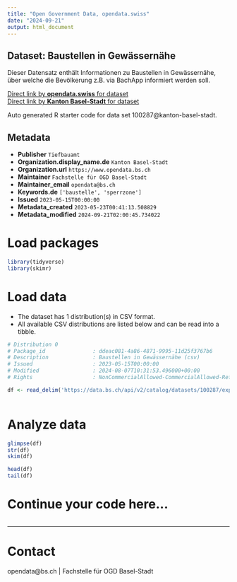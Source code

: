 ```yaml
---
title: "Open Government Data, opendata.swiss"
date: "2024-09-21"
output: html_document
---
```


## Dataset: Baustellen in Gewässernähe

Dieser Datensatz enthält Informationen zu Baustellen in Gewässernähe, über welche die Bevölkerung z.B. via BachApp informiert werden soll. 

[Direct link by **opendata.swiss** for dataset](https://opendata.swiss/de/dataset/baustellen-in-gewassernahe)<br>
[Direct link by **Kanton Basel-Stadt** for dataset](https://data.bs.ch/explore/dataset/100287/)

Auto generated R starter code for data set 100287@kanton-basel-stadt.

## Metadata

- **Publisher** `Tiefbauamt`
- **Organization.display_name.de** `Kanton Basel-Stadt`
- **Organization.url** `https://www.opendata.bs.ch`
- **Maintainer** `Fachstelle für OGD Basel-Stadt`
- **Maintainer_email** `opendata@bs.ch`
- **Keywords.de** `['baustelle', 'sperrzone']`
- **Issued** `2023-05-15T00:00:00`
- **Metadata_created** `2023-05-23T00:41:13.508829`
- **Metadata_modified** `2024-09-21T02:00:45.734022`


# Load packages

```r

library(tidyverse)
library(skimr)

```

# Load data

-   The dataset has 1 distribution(s) in CSV format.
-   All available CSV distributions are listed below and can be read into a tibble.

```r

# Distribution 0
# Package_id               : ddeac081-4a86-4871-9995-11d25f3767b6
# Description              : Baustellen in Gewässernähe (csv)
# Issued                   : 2023-05-15T00:00:00
# Modified                 : 2024-08-07T10:31:53.496000+00:00
# Rights                   : NonCommercialAllowed-CommercialAllowed-ReferenceRequired

df <- read_delim('https://data.bs.ch/api/v2/catalog/datasets/100287/exports/csv?use_labels=true')



```

# Analyze data

```r

glimpse(df)
str(df)
skim(df)

head(df)
tail(df)

```

# Continue your code here...

```r

```

------------------------------------------------------------------------

# Contact

opendata@bs.ch | Fachstelle für OGD Basel-Stadt
